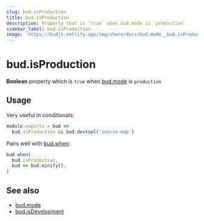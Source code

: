 ```yaml
---
slug: bud.isProduction
title: bud.isProduction
description: Property that is `true` when bud.mode is `production`
sidebar_label: bud.isProduction
image: 'https://budjs.netlify.app/img/share/docs/bud.mode__bud.isProduction.png'
---
```


# bud.isProduction

**Boolean** property which is `true` when [bud.mode](/docs/bud.mode/) is `production`

## Usage

Very useful in conditionals:

```js title='bud.config.js'
module.exports = bud => 
  bud.isProduction && bud.devtool('source-map')
```

Pairs well with [bud.when](/docs/bud.when):

```js {2} title='bud.config.js'
bud.when(
  bud.isProduction, 
  bud => bud.minify(),
)
```

## See also

- [bud.mode](/docs/bud.mode/)
- [bud.isDevelopment](/docs/bud.mode/bud.isDevelopment)
